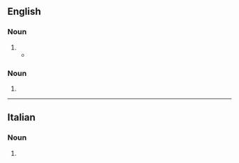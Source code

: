 ==English==

===Noun===
{{en-noun|~|s|zeppoli}}

# {{alternative form of|zeppola|lang=en}}
#* {{quote-journal|date=August 6, 2007|author=David Gonzalez|title=A Neighborhood Balks at a Chain Restaurant|work=New York Times|url=http://www.nytimes.com/2007/08/06/nyregion/06pizza.html
|passage=Of all the spots the franchise could have chosen, why, he asks, did it have to be on the other side of the wall where two centurion busts stand guard above customers waiting for '''zeppoles''' or Sicilian slices?}}

===Noun===
{{head|en|noun plural form}}

# {{plural of|zeppola|lang=en}}

----

==Italian==

===Noun===
{{head|it|noun plural form|g=f}}

# {{plural of|zeppola|lang=it}}